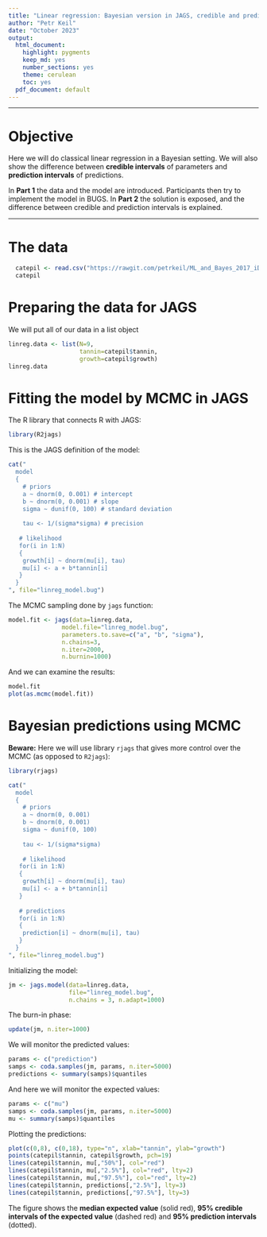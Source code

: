 ```yaml
---
title: "Linear regression: Bayesian version in JAGS, credible and prediction intervals"
author: "Petr Keil"
date: "October 2023"
output:
  html_document:
    highlight: pygments
    keep_md: yes
    number_sections: yes
    theme: cerulean
    toc: yes
  pdf_document: default
---
```


***

# Objective

Here we will do classical linear regression in a Bayesian setting. We will also show the difference between **credible intervals** of parameters and  **prediction intervals** of predictions.

In **Part 1** the data and the model are introduced. Participants then try to implement the model in BUGS. In **Part 2** the solution is exposed, and the difference between credible and prediction intervals is explained.

***

# The data

```r
  catepil <- read.csv("https://rawgit.com/petrkeil/ML_and_Bayes_2017_iDiv/master/Linear%20Regression/catepilar_data.csv")
  catepil
```

# Preparing the data for JAGS

We will put all of our data in a list object

```r
linreg.data <- list(N=9,
                    tannin=catepil$tannin,
                    growth=catepil$growth)
linreg.data

```

# Fitting the model by MCMC in JAGS

The R library that connects R with JAGS:

```r
library(R2jags)
```

This is the JAGS definition of the model:

```r
cat("
  model
  {
    # priors
    a ~ dnorm(0, 0.001) # intercept
    b ~ dnorm(0, 0.001) # slope
    sigma ~ dunif(0, 100) # standard deviation
  
    tau <- 1/(sigma*sigma) # precision
    
   # likelihood
   for(i in 1:N)
   {
    growth[i] ~ dnorm(mu[i], tau)
    mu[i] <- a + b*tannin[i]
   }
  }
", file="linreg_model.bug")
```

The MCMC sampling done by ```jags``` function:

```r
model.fit <- jags(data=linreg.data, 
               model.file="linreg_model.bug",
               parameters.to.save=c("a", "b", "sigma"),
               n.chains=3,
               n.iter=2000,
               n.burnin=1000)
```

And we can examine the results:

```r
model.fit
plot(as.mcmc(model.fit))
```

# Bayesian predictions using MCMC

**Beware:** Here we will use library ```rjags``` that gives more control over the MCMC (as opposed to ```R2jags```):

```r
library(rjags)

cat("
  model
  {
    # priors
    a ~ dnorm(0, 0.001)
    b ~ dnorm(0, 0.001)
    sigma ~ dunif(0, 100)
  
    tau <- 1/(sigma*sigma)
    
    # likelihood
   for(i in 1:N)
   {
    growth[i] ~ dnorm(mu[i], tau)
    mu[i] <- a + b*tannin[i]
   }
  
   # predictions
   for(i in 1:N)
   {
    prediction[i] ~ dnorm(mu[i], tau) 
   }
  }
", file="linreg_model.bug")
```

Initializing the model:

```r
jm <- jags.model(data=linreg.data, 
                 file="linreg_model.bug",
                 n.chains = 3, n.adapt=1000)
```

The burn-in phase:

```r
update(jm, n.iter=1000)
```

We will monitor the predicted values:

```r
params <- c("prediction")
samps <- coda.samples(jm, params, n.iter=5000)     
predictions <- summary(samps)$quantiles
```

And here we will monitor the expected values:

```r
params <- c("mu")
samps <- coda.samples(jm, params, n.iter=5000)     
mu <- summary(samps)$quantiles
```

Plotting the predictions:

```r
plot(c(0,8), c(0,18), type="n", xlab="tannin", ylab="growth")
points(catepil$tannin, catepil$growth, pch=19)
lines(catepil$tannin, mu[,"50%"], col="red")
lines(catepil$tannin, mu[,"2.5%"], col="red", lty=2)
lines(catepil$tannin, mu[,"97.5%"], col="red", lty=2)
lines(catepil$tannin, predictions[,"2.5%"], lty=3)
lines(catepil$tannin, predictions[,"97.5%"], lty=3)
```

The figure shows the **median expected value** (solid red), **95% credible intervals of the expected value** (dashed red) and **95% prediction intervals** (dotted). 



